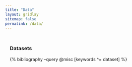 ```yaml
---
title: "Data"
layout: gridlay
sitemap: false
permalink: /data/
---
```


<style>
.btn{
    margin-bottom:5px;
    padding-top:1px;
    padding-bottom:1px;
    padding-left:15px;
    padding-right:15px;
}
.jumbotron{
    padding:3%;
    padding-bottom:10px;
    padding-top:10px;
    margin-top:10px;
    margin-bottom:30px;
}
</style>

<div class="jumbotron">
### Datasets
{% bibliography --query @misc[keywords ^= dataset] %}
</div>